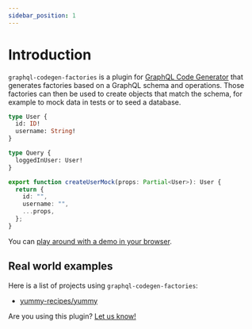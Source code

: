 ```yaml
---
sidebar_position: 1
---
```


# Introduction

`graphql-codegen-factories` is a plugin for [GraphQL Code Generator](https://www.graphql-code-generator.com/) that generates factories based on a GraphQL schema and operations.
Those factories can then be used to create objects that match the schema, for example to mock data in tests or to seed a database.

<div className="codeBlocks">

```graphql title="schema.graphql"
type User {
  id: ID!
  username: String!
}

type Query {
  loggedInUser: User!
}
```

```typescript title="factories.ts"
export function createUserMock(props: Partial<User>): User {
  return {
    id: "",
    username: "",
    ...props,
  };
}
```

</div>

You can [play around with a demo in your browser](https://stackblitz.com/github/zhouzi/graphql-codegen-factories/blob/main/examples/basic).

## Real world examples

Here is a list of projects using `graphql-codegen-factories`:

- [yummy-recipes/yummy](https://github.com/yummy-recipes/yummy)

Are you using this plugin? [Let us know!](https://github.com/zhouzi/graphql-codegen-factories/issues/new?title=Add%20my%20project%20to%20the%20real%20world%20examples)

